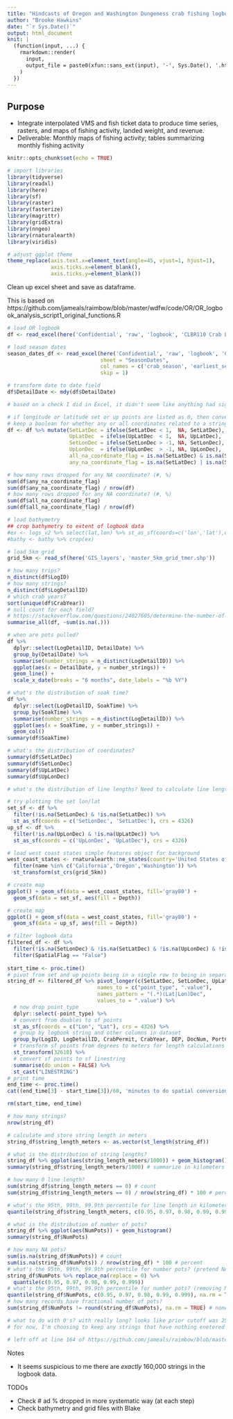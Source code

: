 ```yaml
---
title: "Hindcasts of Oregon and Washington Dungeness crab fishing logbook activity"
author: "Brooke Hawkins"
date: "`r Sys.Date()`"
output: html_document
knit: |
  (function(input, ...) {
    rmarkdown::render(
      input,
      output_file = paste0(xfun::sans_ext(input), '-', Sys.Date(), '.html')
    )
  })
---
```


## Purpose

* Integrate interpolated VMS and fish ticket data to produce time series, rasters, and maps of fishing activity, landed weight, and revenue.
* Deliverable: Monthly maps of fishing activity; tables summarizing monthly fishing activity

```r
knitr::opts_chunk$set(echo = TRUE)

# import libraries
library(tidyverse)
library(readxl)
library(here)
library(sf)
library(raster)
library(fasterize)
library(magrittr)
library(gridExtra)
library(nngeo)
library(rnaturalearth)
library(viridis)

# adjust ggplot theme
theme_replace(axis.text.x=element_text(angle=45, vjust=1, hjust=1),
              axis.ticks.x=element_blank(),
              axis.ticks.y=element_blank())
```

Clean up excel sheet and save as dataframe.

This is based on https://github.com/jameals/raimbow/blob/master/wdfw/code/OR/OR_logbook_analysis_script1_original_functions.R

```r

# load OR logbook
df <- read_excel(here('Confidential', 'raw', 'logbook', 'CLBR110 Crab Logbook_pulled010722.xlsx'), sheet = "CLBR110")

# load season dates
season_dates_df <- read_excel(here('Confidential', 'raw', 'logbook', 'CLBR110 Crab Logbook_pulled010722.xlsx'), 
                              sheet = "SeasonDates",
                              col_names = c('crab_season', 'earliest_season_opening_date', 'description', 'season_close_date'),
                              skip = 1)

# transform date to date field
df$DetailDate <- mdy(df$DetailDate)

# based on a check I did in Excel, it didn't seem like anything had signs flipped or lat/lon flipped.

# if longitude or latitude set or up points are listed as 0, then convert to NA
# keep a boolean for whether any or all coordinates related to a string were NA
df <- df %>% mutate(SetLatDec = ifelse(SetLatDec < 1,  NA, SetLatDec),
                    UpLatDec  = ifelse(UpLatDec  < 1,  NA, UpLatDec),
                    SetLonDec = ifelse(SetLonDec > -1, NA, SetLonDec),
                    UpLonDec  = ifelse(UpLonDec  > -1, NA, UpLonDec),
                    all_na_coordinate_flag = is.na(SetLatDec) & is.na(SetLonDec) & is.na(UpLatDec) & is.na(UpLonDec),
                    any_na_coordinate_flag = is.na(SetLatDec) | is.na(SetLonDec) | is.na(UpLatDec) | is.na(UpLonDec))

# how many rows dropped for any NA coordinate? (#, %)
sum(df$any_na_coordinate_flag)
sum(df$any_na_coordinate_flag) / nrow(df)
# how many rows dropped for any NA coordinate? (#, %)
sum(df$all_na_coordinate_flag)
sum(df$all_na_coordinate_flag) / nrow(df)

# load bathymetry
## crop bathymetry to extent of logbook data
#ex <- logs_v2 %>% select(lat,lon) %>% st_as_sf(coords=c('lon','lat'),crs=4326) %>% extent()
#bathy <- bathy %>% crop(ex)

# load 5km grid
grid_5km <- read_sf(here('GIS_layers', 'master_5km_grid_tmer.shp'))
```

```r
# how many trips?
n_distinct(df$LogID)
# how many strings?
n_distinct(df$LogDetailID)
# which crab years?
sort(unique(df$CrabYear))
# null count for each field?
# https://stackoverflow.com/questions/24027605/determine-the-number-of-na-values-in-a-column
summarise_all(df, ~sum(is.na(.)))

# when are pots pulled?
df %>% 
  dplyr::select(LogDetailID, DetailDate) %>% 
  group_by(DetailDate) %>%
  summarise(number_strings = n_distinct(LogDetailID)) %>%
  ggplot(aes(x = DetailDate, y = number_strings)) +
  geom_line() +
  scale_x_date(breaks = "6 months", date_labels = "%b %Y")

# what's the distribution of soak time?
df %>%
  dplyr::select(LogDetailID, SoakTime) %>%
  group_by(SoakTime) %>%
  summarise(number_strings = n_distinct(LogDetailID)) %>%
  ggplot(aes(x = SoakTime, y = number_strings)) + 
  geom_col()
summary(df$SoakTime)

# what's the distribution of coordinates?
summary(df$SetLatDec)
summary(df$SetLonDec)
summary(df$UpLatDec)
summary(df$UpLonDec)

# what's the distribution of line lengths? Need to calculate line length to do this... need to take points to lines to do this...

# try plotting the set lon/lat
set_sf <- df %>% 
  filter(!is.na(SetLonDec) & !is.na(SetLatDec)) %>%
  st_as_sf(coords = c('SetLonDec', 'SetLatDec'), crs = 4326)
up_sf <- df %>% 
  filter(!is.na(UpLonDec) & !is.na(UpLatDec)) %>%
  st_as_sf(coords = c('UpLonDec', 'UpLatDec'), crs = 4326)

# load west coast states simple features object for background
west_coast_states <- rnaturalearth::ne_states(country='United States of America', returnclass='sf') %>% 
  filter(name %in% c('California','Oregon','Washington')) %>% 
  st_transform(st_crs(grid_5km))

# create map
ggplot() + geom_sf(data = west_coast_states, fill='gray80') +
  geom_sf(data = set_sf, aes(fill = Depth))

# create map
ggplot() + geom_sf(data = west_coast_states, fill='gray80') +
  geom_sf(data = up_sf, aes(fill = Depth))
```

```r
# filter logbook data
filtered_df <- df %>%
  filter(!is.na(SetLonDec) & !is.na(SetLatDec) & !is.na(UpLonDec) & !is.na(UpLatDec)) %>%
  filter(SpatialFlag == "False")
    
start_time <- proc.time()
# pivot from set and up points being in a single row to being in separate rows, with point_type of set or up
string_df <- filtered_df %>% pivot_longer(c(SetLatDec, SetLonDec, UpLatDec, UpLonDec),
                             names_to = c("point_type", ".value"),
                             names_pattern = "(.*)(Lat|Lon)Dec",
                             values_to = ".value") %>%
  # now drop point_type
  dplyr::select(-point_type) %>%
  # convert from doubles to sf points
  st_as_sf(coords = c("Lon", "Lat"), crs = 4326) %>%
  # group by logbook string and other columns in dataset
  group_by(LogID, LogDetailID, CrabPermit, CrabYear, DEP, DocNum, PortCode, DetailDate, Depth, NumPots, SoakTime, EstLbs, AdjLbs, AdjValue, TicketNum) %>%
  # transform sf points from degrees to meters for length calculations # https://epsg.io/32610
  st_transform(32610) %>%
  # convert sf points to sf linestring
  summarise(do_union = FALSE) %>% 
  st_cast("LINESTRING")
# print time
end_time <- proc.time()
cat((end_time[3] - start_time[3])/60, 'minutes to do spatial conversion')

rm(start_time, end_time)

# how many strings?
nrow(string_df)

# calculate and store string length in meters
string_df$string_length_meters <- as.vector(st_length(string_df))

# what is the distribution of string lengths?
string_df %>% ggplot(aes(string_length_meters/1000)) + geom_histogram()
summary(string_df$string_length_meters/1000) # summarize in kilometers

# how many 0 line length?
sum(string_df$string_length_meters == 0) # count
sum(string_df$string_length_meters == 0) / nrow(string_df) * 100 # percent

# what's the 95th, 99th, 99.9th percentile for line length in kilometers?
quantile(string_df$string_length_meters, c(0.95, 0.97, 0.98, 0.99, 0.999)) / 1000

# what is the distribution of number of pots?
string_df %>% ggplot(aes(NumPots)) + geom_histogram()
summary(string_df$NumPots) 

# how many NA pots?
sum(is.na(string_df$NumPots)) # count
sum(is.na(string_df$NumPots)) / nrow(string_df) * 100 # percent
# what's the 95th, 99th, 99.9th percentile for number pots? (pretend NA's are 0's)
string_df$NumPots %>% replace_na(replace = 0) %>%
  quantile(c(0.95, 0.97, 0.98, 0.99, 0.999))
# what's the 95th, 99th, 99.9th percentile for number pots? (removing NAs)
quantile(string_df$NumPots, c(0.95, 0.97, 0.98, 0.99, 0.999), na.rm = TRUE)
# how many records have fractional number of pots?
sum(string_df$NumPots != round(string_df$NumPots), na.rm = TRUE) # none, amazing

# what to do with 0's? with really long? looks like prior cutoff was 25 km max, >0 km min
# for now, I'm choosing to keep any strings that have nothing enetered for # pots, since I'm not sure if it's used for scaling or simply replaced

# left off at line 164 of https://github.com/jameals/raimbow/blob/master/wdfw/code/OR/OR_logbook_analysis_script1_original_functions.R


```


Notes

* It seems suspicious to me there are *exactly* 160,000 strings in the logbook data.

TODOs

* Check # ad % dropped in more systematic way (at each step)
* Check bathymetry and grid files with Blake
